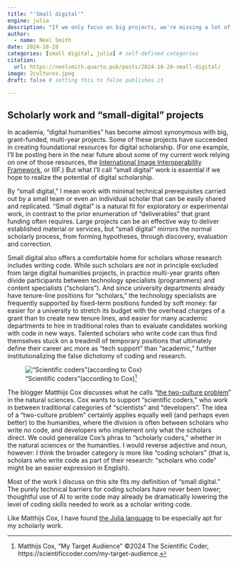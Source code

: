 ```yaml
---
title: "'Small digital'"
engine: julia
description: "If we only focus on big projects, we're missing a lot of the value of digital scholarship."
author:
  - name: Neel Smith
date: 2024-10-28
categories: [small digital, julia] # self-defined categories
citation: 
  url: https://neelsmith.quarto.pub/posts/2024-10-28-small-digital/ 
image: 2cultures.jpeg
draft: false # setting this to false publishes it

---
```


## Scholarly work and "small-digital" projects

In academia, "digital humanities" has become almost synonymous with big, grant-funded, multi-year projects. Some of these projects have succeeded in creating foundational resources for digital scholarship. (For one example, I'll be posting here in the near future about some of my current work relying on one of those resources, the [International Image Interoperability Framework](https://iiif.io), or IIIF.) But what I'll call "small digital" work is essential if we hope to realize the potential of digital scholarship.

By "small digital," I mean work with minimal technical prerequisites carried out by a small team or even an individual scholar that can be easily shared and replicated. "Small digital" is a natural fit for exploratory or experimental work, in contrast to the prior enumeration of "deliverables" that grant funding often requires. Large projects can be an effective way to deliver established material or services, but "small digital" mirrors the normal scholarly process, from forming hypotheses, through discovery, evaluation and correction.

Small digital also offers a comfortable home for scholars whose research includes writing code. While such scholars are not in principle excluded from large digital humanities projects, in practice multi-year grants often divide participants between technology specialists (programmers) and content specialists ("scholars"). And since university departments already have tenure-line positions for "scholars," the technology specialists are frequently supported by fixed-term positions funded by soft money: far easier for a university to stretch its budget with the overhead charges of a grant than to create new tenure lines, and easier for many academic departments to hire in traditional roles than to evaluate candidates working with code in new ways. Talented scholars who write code can thus find themselves stuck on a treadmill of temporary positions that ultimately define their career arc more as "tech support" than "academic,"  further institutionalizing the false dichotomy of coding and research. 



!["Scientific coders"(according to Cox)[^1]](./2cultures.jpeg)




The blogger Matthijs Cox discusses what he calls "[the two-culture problem](https://scientificcoder.com/my-target-audience)" in the natural sciences. Cox wants to support "scientific coders," who work in between traditional categories of "scientists" and "developers". The idea of a "two-culture problem" certainly applies equally well (and perhaps even better) to the humanities, where the division is often between scholars who write *no* code, and developers who implement only what the scholars direct. We could generalize Cox's phras to "scholarly coders," whether in the natural sciences or the humanities. I would reverse adjective and noun, however: I think the broader category is more like "coding scholars" (that is, scholars who write code as part of their research: "scholars who code" might be an easier expression in English).


Most of the work I discuss on this site fits my definition of "small digital." The purely technical barriers for coding scholars have never been lower; thoughtful use of AI to write code may already be dramatically lowering the level of coding skills needed to work as a scholar writing code. 


Like Matthijs Cox, I have found [the Julia language](../2024-10-22-why-julia/) to be especially apt for my scholarly work. 




 


[^1]: Matthijs Cox, "My Target Audience" ©2024 The Scientific Coder, https://scientificcoder.com/my-target-audience.
